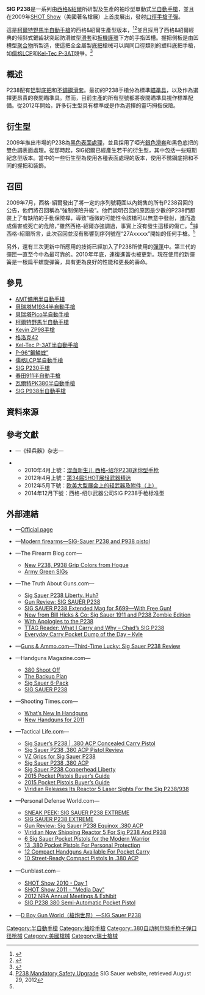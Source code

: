 {{noteTA
|G1=軍事
|G2=長度單位
|G3=Firearms
}}
{{Infobox Weapon
|name= {{Lang|en|SIG P238}}
|image= File:Sig-sauer-P238.jpg
|image_size= 300px
|caption= SIG P238
|origin= <div class="NavFrame collapsed" style="color: black; background-color: #FFFFFF; margin: 0 auto; padding: 0 10px; text-align: left;"><div class="NavHead" style="background-color: #FFFFFF; margin: 0 auto; padding: 0 10px; font-weight:normal;"></div><div class="NavContent" style="background-color: #FFFFFF; margin: 0 auto; padding: 0 10px;">
* {{flagcountry|United States}}
* {{flagcountry|Switzerland}}
</div>
</div>
|type= [[半自動手槍|半自動手槍]]
<!-- Type selection -->
|is_ranged= yes
|is_bladed= 
|is_explosive= 
|is_artillery= 
|is_vehicle= 
|is_missile= 
|is_UK= 
<!-- Service history -->
|service= 
|used_by= 參見[[#使用國|使用國]]
|wars= 
<!-- Production history -->
|designer= [[西格&紹爾|西格&紹爾]]
|design_date= 2009年
|manufacturer= 西格&紹爾
|unit_cost= <div class="NavFrame collapsed" style="color: black; background-color: #FFFFFF; margin: 0 auto; padding: 0 10px; text-align: left;"><div class="NavHead" style="background-color: #FFFFFF; margin: 0 auto; padding: 0 10px; font-weight:normal;">[[建議售價|MSRP]]：</div><div class="NavContent" style="background-color: #FFFFFF; margin: 0 auto; padding: 0 10px;">
* P238 Blackwood：[[美元|﹩]]738.00／766.00（連手動保險）<ref name="Blackwood">{{Cite web |url=http://www.sigsauer.com/CatalogProductDetails/p238-blackwood.aspx |title=P238 Blackwood |accessdate=2015-07-11 |archive-date=2015-08-12 |archive-url=https://web.archive.org/web/20150812073704/http://www.sigsauer.com/CatalogProductDetails/p238-blackwood.aspx |dead-url=no }}</ref>
* P238 Desert：﹩752.00／780.00（連手動保險）<ref name="Desert">{{Cite web |url=http://www.sigsauer.com/CatalogProductDetails/p238-desert.aspx |title=P238 Desert |accessdate=2015-07-11 |archive-date=2015-08-16 |archive-url=https://web.archive.org/web/20150816040218/http://www.sigsauer.com/CatalogProductDetails/p238-desert.aspx |dead-url=no }}</ref>
* P238 ESR：無說明<ref name="ESR">{{Cite web |url=http://www.sigsauer.com/CatalogProductDetails/p238-desert.aspx |title=P238 ESR |accessdate=2015-07-11 |archive-date=2015-08-16 |archive-url=https://web.archive.org/web/20150816040218/http://www.sigsauer.com/CatalogProductDetails/p238-desert.aspx |dead-url=no }}</ref>
* P238 Edge：﹩776.00<ref name="Edge">{{Cite web |url=http://www.sigsauer.com/CatalogProductDetails/p238-edge.aspx |title=P238 Edge |accessdate=2015-07-11 |archive-date=2015-08-12 |archive-url=https://web.archive.org/web/20150812075240/http://www.sigsauer.com/CatalogProductDetails/p238-edge.aspx |dead-url=no }}</ref>
* P238 Equinox：﹩752.00／780.00（連手動保險）<ref name="Equinox">{{Cite web |url=http://www.sigsauer.com/CatalogProductDetails/p238-equinox.aspx |title=P238 Equinox |accessdate=2015-07-11 |archive-date=2015-08-11 |archive-url=https://web.archive.org/web/20150811030901/http://www.sigsauer.com/CatalogProductDetails/p238-equinox.aspx |dead-url=no }}</ref>
* P238 Extreme：﹩752.00<ref name="Extreme">{{Cite web |url=http://www.sigsauer.com/CatalogProductDetails/p238-extreme.aspx |title=P238 Extreme |accessdate=2015-07-11 |archive-date=2015-08-11 |archive-url=https://web.archive.org/web/20150811030623/http://www.sigsauer.com/CatalogProductDetails/p238-extreme.aspx |dead-url=no }}</ref>
* P238 HD：﹩786.00<ref name="HD">{{Cite web |url=http://www.sigsauer.com/CatalogProductDetails/p238-hd.aspx |title=P238 HD |accessdate=2015-07-11 |archive-date=2015-08-11 |archive-url=https://web.archive.org/web/20150811030906/http://www.sigsauer.com/CatalogProductDetails/p238-hd.aspx |dead-url=no }}</ref>
* P238 HDW：﹩786.00<ref name="HDW">{{Cite web |url=http://www.sigsauer.com/CatalogProductDetails/p238-hdw.aspx |title=P238 HDW |accessdate=2015-07-11 |archive-date=2015-08-17 |archive-url=https://web.archive.org/web/20150817074833/http://www.sigsauer.com/CatalogProductDetails/p238-hdw.aspx |dead-url=no }}</ref>
* P238 Legion：﹩850.00<ref name="Legion">{{Cite web |url=https://www.sigsauer.com/store/p238-legion-micro-compact.html |title=P238 Legion |access-date=2019-01-20 |archive-url=https://web.archive.org/web/20190120201311/https://www.sigsauer.com/store/p238-legion-micro-compact.html |archive-date=2019-01-20 |dead-url=yes }}</ref>
* P238 Nitron：﹩679.00<ref name="Nitron">{{Cite web |url=http://www.sigsauer.com/CatalogProductDetails/p238-nitron.aspx |title=P238 Nitron |accessdate=2015-07-11 |archive-date=2015-08-10 |archive-url=https://web.archive.org/web/20150810154145/http://sigsauer.com/CatalogProductDetails/p238-nitron.aspx |dead-url=no }}</ref>
* P238 Pearl：﹩779.00<ref name="Pearl">{{Cite web |url=http://www.sigsauer.com/CatalogProductDetails/p238-pearl.aspx |title=P238 Pearl |accessdate=2015-07-11 |archive-date=2015-08-17 |archive-url=https://web.archive.org/web/20150817074712/http://www.sigsauer.com/CatalogProductDetails/p238-pearl.aspx |dead-url=no }}</ref>
* P238 Rosewood：﹩723.00／752.00（連手動保險）<ref name="Rosewood">{{Cite web |url=http://www.sigsauer.com/CatalogProductDetails/p238-rosewood.aspx |title=P238 Rosewood |accessdate=2015-07-11 |archive-date=2015-08-11 |archive-url=https://web.archive.org/web/20150811030911/http://www.sigsauer.com/CatalogProductDetails/p238-rosewood.aspx |dead-url=no }}</ref>
* P238 Rosewood Tribal：﹩766.00<ref name="Rosewood Tribal">{{Cite web |url=http://www.sigsauer.com/CatalogProductDetails/p238-nitron.aspx |title=P238 Rosewood Tribal |accessdate=2015-07-11 |archive-date=2015-08-10 |archive-url=https://web.archive.org/web/20150810154145/http://sigsauer.com/CatalogProductDetails/p238-nitron.aspx |dead-url=no }}</ref>
* P238 Rainbow：﹩752.00<ref name="Rainbow">{{Cite web |url=http://www.sigsauer.com/CatalogProductDetails/p238-rainbow.aspx |title=P238 Rainbow |access-date=2015-07-11 |archive-url=https://web.archive.org/web/20150811030634/http://www.sigsauer.com/CatalogProductDetails/p238-rainbow.aspx |archive-date=2015-08-11 |dead-url=yes }}</ref>
* P238 SAS：﹩766.00／795.00（連手動保險）<ref name="SAS">{{Cite web |url=http://www.sigsauer.com/CatalogProductDetails/p238-sas.aspx |title=P238 SAS |accessdate=2015-07-11 |archive-date=2015-08-12 |archive-url=https://web.archive.org/web/20150812074559/http://sigsauer.com/CatalogProductDetails/p238-sas.aspx |dead-url=no }}</ref>
* P238 Scorpion：﹩795.00<ref name="Scorpion">{{Cite web |url=http://www.sigsauer.com/CatalogProductDetails/p238-scorpion.aspx |title=P238 Scorpion |accessdate=2015-07-11 |archive-date=2015-08-16 |archive-url=https://web.archive.org/web/20150816040223/http://www.sigsauer.com/CatalogProductDetails/p238-scorpion.aspx |dead-url=no }}</ref>
* P238 Spartan：﹩833.00<ref name="Spartan">{{Cite web |url=http://www.sigsauer.com/CatalogProductDetails/p238-spartan.aspx |title=P238 Spartan |access-date=2015-07-11 |archive-url=https://web.archive.org/web/20150816034235/http://www.sigsauer.com/CatalogProductDetails/p238-spartan.aspx |archive-date=2015-08-16 |dead-url=yes }}</ref>
* P238 Spartan II
* P238 Tribal：﹩752.00<ref name="Tribal">{{Cite web |url=http://www.sigsauer.com/CatalogProductDetails/p238-rainbow.aspx |title=P238 Tribal |access-date=2015-07-11 |archive-url=https://web.archive.org/web/20150811030634/http://www.sigsauer.com/CatalogProductDetails/p238-rainbow.aspx |archive-date=2015-08-11 |dead-url=yes }}</ref>
</div>
</div>
|production_date= 2009年—
|number= 
|variants= 參見[[#衍生型|衍生型]]
<!-- General specifications -->
|spec_label= 
|weight= <div class="NavFrame collapsed" style="color: black; background-color: #FFFFFF; margin: 0 auto; padding: 0 10px; text-align: left;"><div class="NavHead" style="background-color: #FFFFFF; margin: 0 auto; padding: 0 10px; font-weight:normal;">連彈匣：</div><div class="NavContent" style="background-color: #FFFFFF; margin: 0 auto; padding: 0 10px;">
* P238 Blackwood：430.91[[克|克]]（15.2[[盎司|盎司]]，0.95[[磅|磅]]）<ref name="Blackwood"/>
* P238 Desert：430.91克（15.2盎司，0.95磅）<ref name="Desert"/>
* P238 ESR：430.91克（15.2盎司，0.95磅）<ref name="ESR"/>
* P238 Edge：569.83克（20.1盎司，1.26磅）<ref name="Edge"/>
* P238 Equinox：430.91克（15.2盎司，0.95磅）<ref name="Equinox"/>
* P238 Extreme：436.58克（15.4盎司，0.96磅）<ref name="Extreme"/>
* P238 HD：569.83克（20.1盎司，1.26磅）<ref name="HD"/>
* P238 HDW：569.83克（20.1盎司，1.26磅）<ref name="HDW"/>
* P238 Legion：430.91克（15.2盎司，0.95磅）<ref name="Legion"/>
* P238 Nitron：430.91克（15.2盎司，0.95磅）<ref name="Nitron"/>
* P238 Pearl：430.91克（15.2盎司，0.95磅）<ref name="Pearl"/>
* P238 Rosewood：430.91克（15.2盎司，0.95磅）<ref name="Rosewood"/>
* P238 Rosewood Tribal：430.91克（15.2盎司，0.95磅）<ref name="Rosewood Tribal"/>
* P238 Rainbow：430.91克（15.2盎司，0.95磅）<ref name="Rainbow"/>
* P238 SAS：430.91克（15.2盎司，0.95磅）<ref name="SAS"/>
* P238 Scorpion：430.91克（15.2盎司，0.95磅）<ref name="Scorpion"/>
* P238 Spartan：569.83克（20.1盎司，1.26磅）<ref name="Spartan"/>
* P238 Tribal：430.91克（15.2盎司，0.95磅）<ref name="Tribal"/>
</div>
</div>
|length= <div class="NavFrame collapsed" style="color: black; background-color: #FFFFFF; margin: 0 auto; padding: 0 10px; text-align: left;"><div class="NavHead" style="background-color: #FFFFFF; margin: 0 auto; padding: 0 10px; font-weight:normal;"></div><div class="NavContent" style="background-color: #FFFFFF; margin: 0 auto; padding: 0 10px;">
* P238 Blackwood：139.7[[毫米|毫米]]（5.5[[英寸|英吋]]）<ref name="Blackwood"/>
* P238 Desert：139.7毫米（5.5英吋）<ref name="Desert"/>
* P238 ESR：139.7毫米（5.5英吋）<ref name="ESR"/>
* P238 Edge：139.7毫米（5.5英吋）<ref name="Edge"/>
* P238 Equinox：139.7毫米（5.5英吋）<ref name="Equinox"/>
* P238 Extreme：139.7毫米（5.5英吋）<ref name="Extreme"/>
* P238 HD：139.7毫米（5.5英吋）<ref name="HD"/>
* P238 HDW：139.7毫米（5.5英吋）<ref name="HDW"/>
* P238 Legion：139.7毫米（5.5英吋）<ref name="Legion"/>
* P238 Nitron：139.7毫米（5.5英吋）<ref name="Nitron"/>
* P238 Pearl：139.7毫米（5.5英吋）<ref name="Pearl"/>
* P238 Rosewood：139.7毫米（5.5英吋）<ref name="Rosewood"/>
* P238 Rosewood Tribal：139.7毫米（5.5英吋）<ref name="Rosewood Tribal"/>
* P238 Rainbow：139.7毫米（5.5英吋）<ref name="Rainbow"/>
* P238 SAS：139.7毫米（5.5英吋）<ref name="SAS"/>
* P238 Scorpion：139.7毫米（5.5英吋）<ref name="Scorpion"/>
* P238 Spartan：139.7毫米（5.5英吋）<ref name="Spartan"/>
* P238 Tribal：139.7毫米（5.5英吋）<ref name="Tribal"/>
</div>
</div>
|part_length= <div class="NavFrame collapsed" style="color: black; background-color: #FFFFFF; margin: 0 auto; padding: 0 10px; text-align: left;"><div class="NavHead" style="background-color: #FFFFFF; margin: 0 auto; padding: 0 10px; font-weight:normal;"></div><div class="NavContent" style="background-color: #FFFFFF; margin: 0 auto; padding: 0 10px;">
* P238 Blackwood：68.58毫米（2.7英吋）<ref name="Blackwood"/>
* P238 Desert：68.58毫米（2.7英吋）<ref name="Desert"/>
* P238 ESR：68.58毫米（2.7英吋）<ref name="ESR"/>
* P238 Edge：68.58毫米（2.7英吋）<ref name="Edge"/>
* P238 Equinox：68.58毫米（2.7英吋）<ref name="Equinox"/>
* P238 Extreme：68.58毫米（2.7英吋）<ref name="Extreme"/>
* P238 HD：68.58毫米（2.7英吋）<ref name="HD"/>
* P238 HDW：68.58毫米（2.7英吋）<ref name="HDW"/>
* P238 Legion：68.58毫米（2.7英吋）<ref name="Legion"/>
* P238 Nitron：68.58毫米（2.7英吋）<ref name="Nitron"/>
* P238 Pearl：68.58毫米（2.7英吋）<ref name="Pearl"/>
* P238 Rosewood：68.58毫米（2.7英吋）<ref name="Rosewood"/>
* P238 Rosewood Tribal：68.58毫米（2.7英吋）<ref name="Rosewood Tribal"/>
* P238 Rainbow：68.58毫米（2.7英吋）<ref name="Rainbow"/>
* P238 SAS：68.58毫米（2.7英吋）<ref name="SAS"/>
* P238 Scorpion：68.58毫米（2.7英吋）<ref name="Scorpion"/>
* P238 Spartan：68.58毫米（2.7英吋）<ref name="Spartan"/>
* P238 Tribal：68.58毫米（2.7英吋）<ref name="Tribal"/>
</div>
</div>
|width= <div class="NavFrame collapsed" style="color: black; background-color: #FFFFFF; margin: 0 auto; padding: 0 10px; text-align: left;"><div class="NavHead" style="background-color: #FFFFFF; margin: 0 auto; padding: 0 10px; font-weight:normal;"></div><div class="NavContent" style="background-color: #FFFFFF; margin: 0 auto; padding: 0 10px;">
* P238 Blackwood：27.94毫米（1.1英吋）<ref name="Blackwood"/>
* P238 Desert：27.94毫米（1.1英吋）<ref name="Desert"/>
* P238 ESR：27.94毫米（1.1英吋）<ref name="ESR"/>
* P238 Edge：27.94毫米（1.1英吋）<ref name="Edge"/>
* P238 Equinox：27.94毫米（1.1英吋）<ref name="Equinox"/>
* P238 Extreme：27.94毫米（1.1英吋）<ref name="Extreme"/>
* P238 HD：27.94毫米（1.1英吋）<ref name="HD"/>
* P238 HDW：27.94毫米（1.1英吋）<ref name="HDW"/>
* P238 Legion：27.94毫米（1.1英吋）<ref name="Legion"/>
* P238 Nitron：27.94毫米（1.1英吋）<ref name="Nitron"/>
* P238 Pearl：27.94毫米（1.1英吋）<ref name="Pearl"/>
* P238 Rosewood：27.94毫米（1.1英吋）<ref name="Rosewood"/>
* P238 Rosewood Tribal：27.94毫米（1.1英吋）<ref name="Rosewood Tribal"/>
* P238 Rainbow：27.94毫米（1.1英吋）<ref name="Rainbow"/>
* P238 SAS：27.94毫米（1.1英吋）<ref name="SAS"/>
* P238 Scorpion：27.94毫米（1.1英吋）<ref name="Scorpion"/>
* P238 Spartan：27.94毫米（1.1英吋）<ref name="Spartan"/>
* P238 Tribal：27.94毫米（1.1英吋）<ref name="Tribal"/>
</div>
</div>
|height= <div class="NavFrame collapsed" style="color: black; background-color: #FFFFFF; margin: 0 auto; padding: 0 10px; text-align: left;"><div class="NavHead" style="background-color: #FFFFFF; margin: 0 auto; padding: 0 10px; font-weight:normal;"></div><div class="NavContent" style="background-color: #FFFFFF; margin: 0 auto; padding: 0 10px;">
* P238 Blackwood：99.06毫米（3.9英吋）<ref name="Blackwood"/>
* P238 Desert：99.06毫米（3.9英吋）<ref name="Desert"/>
* P238 ESR：99.06毫米（3.9英吋）<ref name="ESR"/>
* P238 Edge：99.06毫米（3.9英吋）<ref name="Edge"/>
* P238 Equinox：99.06毫米（3.9英吋）<ref name="Equinox"/>
* P238 Extreme：113.28毫米（4.46英吋）<ref name="Extreme"/>
* P238 HD：99.06毫米（3.9英吋）<ref name="HD"/>
* P238 HDW：99.06毫米（3.9英吋）<ref name="HDW"/>
* P238 Legion：109.22毫米（4.3英吋）<ref name="Legion"/>
* P238 Nitron：99.06毫米（3.9英吋）<ref name="Nitron"/>
* P238 Pearl：99.06毫米（3.9英吋）<ref name="Pearl"/>
* P238 Rosewood：99.06（3.9英吋）<ref name="Rosewood"/>
* P238 Rosewood Tribal：99.06毫米（3.9英吋）<ref name="Rosewood Tribal"/>
* P238 Rainbow：99.06毫米（3.9英吋）<ref name="Rainbow"/>
* P238 SAS：99.06毫米（3.9英吋）<ref name="SAS"/>
* P238 Scorpion：99.06毫米（3.9英吋）<ref name="Scorpion"/>
* P238 Spartan：99.06毫米（3.9英吋）<ref name="Spartan"/>
* P238 Tribal：99.06毫米（3.9英吋）<ref name="Tribal"/>
</div>
</div>
|diameter= 
|crew= 
<!-- Ranged weapon specifications --> 
|cartridge= {{Link-en|.380 ACP|.380 ACP}}
|caliber= 9毫米（.38英吋）
|barrels= 1根，[[碳鋼|碳鋼]]製，[[膛線|線膛]]，無[[槍口|槍口]]裝置
|action= <div class="NavFrame collapsed" style="color: black; background-color: #FFFFFF; margin: 0 auto; padding: 0 10px; text-align: left;"><div class="NavHead" style="background-color: #FFFFFF; margin: 0 auto; padding: 0 10px; font-weight:normal;"></div><div class="NavContent" style="background-color: #FFFFFF; margin: 0 auto; padding: 0 10px;">
* [[後座作用|槍管短行程後座作用]]
* [[扳机#单动式|純單動操作扳機]]（SAO）
</div>
</div>
|mode= {{Link-en|半自動槍械|Semi-automatic firearm|半自動}}
|rate= 
|velocity= 
|energy= 
|range= 
|max_range= 
|feed= 6、7（延長）發可拆卸式單排[[彈匣|彈匣]]
|sights= [[機械瞄具|機械瞄具]]：SIGLITE夜間三點白色／[[氚|氚]]光或超鈾-格洛（Tru-Glo）光纖缺口式[[照門|照門]]及片狀[[照準器|準星]]（三點式準星）<br />[[瞄準基線|瞄準基線]]：96.52毫米（3.8英吋）
<!-- 火炮規格 -->
|breech= 
|recoil= 
|carriage= 
|elevation= 
|traverse= 
<!-- 刃器規格 --> 
|blade_type= 
|hilt_type= 
|sheath_type= 
|head_type= 
|haft_type= 
<!-- 爆炸物內填炸藥規格 --> 
|filling= 
|filling_weight= 
|detonation= 
|yield= 
<!-- 車輛/飛彈規格 -->
|armour= 
|primary_armament= 
|secondary_arament= 
|engine= 
|engine_power= 
|transmission= 
|payload_capacity= 
|fuel_capacity= 
|pw_ratio= 
|suspension= 
|clearance= 
|vehicle_range= 
|speed= 
|guidance= 
|steering= 
<!-- Missiles only -->
|wingspan= 
|propellant= 
|ceiling= 
|altitude= 
|depth= 
|boost= 
|accuracy= 
|launch_platform= 
|transport= 
}}

'''SIG P238'''是一系列由[[西格&紹爾|西格&紹爾]]所研製及生產的袖珍型單動式[[半自動手槍|半自動手槍]]，並且在2009年[[SHOT_Show|SHOT Show]]（美國著名槍展）上首度展出，發射{{Link-en|.380 ACP|.380 ACP}}[[口徑|口徑]][[手槍|手槍]][[子彈|子彈]]。

這是[[柯爾特野馬半自動手槍|柯爾特野馬半自動手槍]]的西格&紹爾生產型版本，<ref>{{Cite web |url=http://www.gunsandammo.com/reviews/third-time-lucky-sig-sauer-p238-review/ |title=Third-Time Lucky: Sig Sauer P238 Review |access-date=2015-07-11 |archive-url=https://web.archive.org/web/20150905175652/http://www.gunsandammo.com/reviews/third-time-lucky-sig-sauer-p238-review/ |archive-date=2015-09-05 |dead-url=yes }}</ref><ref>{{cite web|last1=Buffaloe|first1=Ed|title=The SIG Sauer P238 and the Colt Mustang Side by Side|url=http://unblinkingeye.com/Guns/SIGP238/sigp238.html|website=[http://unblinkingeye.com/Links/AboutSite/aboutsite.html Unblinking Eye]|accessdate=28 February 2015|location=[[德克萨斯州|德克萨斯州]]|archive-date=2015-06-23|archive-url=https://web.archive.org/web/20150623120456/http://unblinkingeye.com/Guns/SIGP238/sigp238.html|dead-url=no}}</ref>並且採用了西格&紹爾經典的倾斜式鋸齒狀突起防滑紋型[[手枪套筒|滑套]]和[[扳機護環|扳機護環]]下方的手指凹槽。握把側板是由凹槽型[[聚合物|聚合物]]所製造，使這把全金屬製[[机匣|底把]]槍械可以與同口徑類別的塑料底把手槍，如[[儒格LCP半自動手槍|儒格LCP]]和[[Kel-Tec_P-3AT半自動手槍|Kel-Tec P-3AT]]競爭。<ref>{{Cite web |url=http://www.sigsauer.com/Products/ShowCatalogProduct.aspx?categoryid=67 |title=SIG Sauer product page |accessdate=2015-07-11 |archive-date=2010-08-21 |archive-url=https://web.archive.org/web/20100821092404/http://www.sigsauer.com/products/ShowCatalogProduct.aspx?categoryid=67 |dead-url=no }}</ref>

== 概述 ==
P238配有[[铝|铝]]製[[机匣|底把]]和[[不鏽鋼|不鏽鋼]][[手槍套筒|滑套]]。最初的P238手槍分為標準[[瞄準具|瞄準具]]，以及作為選擇更昂貴的夜間瞄準具。然而，目前生產的所有型號都將夜間瞄準具視作標準配備。從2012年開始，許多衍生型具有標準或是作為選擇的靈巧拇指保險。

== 衍生型 ==
2009年推出市場的P238為{{Link-en|塗料光澤|Paint sheen|啞光}}[[黑色|黑色]][[表面處理|表面處理]]，並且採用了啞光[[銀色|銀色]][[手槍套筒|滑套]]和黑色底把的雙色調表面處理。從那時起，SIG紹爾已經產生若干的衍生型，其中包括一些短期紀念型版本。當中的一些衍生型為使用各種表面處理的版本，使用不銹鋼底把和不同的握把和裝飾。

== 召回 ==
2009年7月，西格-紹爾發出了將一定的序列號範圍以內銷售的所有P238召回的公告，他們將召回稱為“強制保險升級”。他們說明召回的原因是少數的P238們都裝上了有缺陷的手動保險桿，導致“極微的可能性令該槍可以無意中發射，進而造成傷害或死亡的危險，”雖然西格-紹爾亦強調過，事實上沒有發生這樣的傷亡。<ref name="P238 Mandatory Safety Upgrade">[http://www.sigsauer.com/customerservice/p238upgrade.aspx P238 Mandatory Safety Upgrade] {{Wayback|url=http://www.sigsauer.com/customerservice/p238upgrade.aspx |date=20130116022813 }} SIG Sauer website, retrieved August 29, 2012</ref>據西格-紹爾所言，此次召回並沒有影響到序列號在“27Axxxxx”開始的任何手槍。<ref name="P238 Mandatory Safety Upgrade"/>

另外，還有三次更新中所應用的技術已經加入了P238所使用的[[彈匣|彈匣]]中。第三代的彈匣一直至今中為最可靠的。2010年年底，連復進簧也被更新。現在使用的新彈簧是一根扁平螺旋彈簧，具有更為良好的性能和更長的壽命。

== 參見 ==
{{refbegin|2}}
* [[AMT備用半自動手槍|AMT備用半自動手槍]]
* [[貝瑞塔M1934半自動手槍|貝瑞塔M1934半自動手槍]]
* [[貝瑞塔Pico半自動手槍|貝瑞塔Pico半自動手槍]]
* [[柯爾特野馬半自動手槍|柯爾特野馬半自動手槍]]
* [[Kevin_ZP98手槍|Kevin ZP98手槍]]
* [[格洛克42|格洛克42]]
* [[Kel-Tec_P-3AT半自動手槍|Kel-Tec P-3AT半自動手槍]]
* [[P-96鋸鱗蝰手槍|P-96“鋸鱗蝰”]]
* [[儒格LCP半自動手槍|儒格LCP半自動手槍]]
* [[SIG_P230手槍|SIG P230手槍]]
* [[春田911半自動手槍|春田911半自動手槍]]
* [[瓦爾特PK380半自動手槍|瓦爾特PK380半自動手槍]]
* [[SIG_P938半自動手槍|SIG P938半自動手槍]]
{{refend}}

== 資料來源 ==
<div class="references-small">
{{refbegin|2}}
<references />
{{refend}}
</div>

== 參考文獻 ==
* {{zh-hans icon}}—《轻兵器》杂志—
{{refbegin|2}}
** 2010年4月上號：[http://gdwap.dooland.com/article.php?id=28083 混血新生儿 西格-绍尔P238迷你型手枪]{{dead link|date=2017年11月 |bot=InternetArchiveBot |fix-attempted=yes }}
** 2012年4月上號：[https://web.archive.org/web/20150626151832/http://www.xzbu.com/8/view-1600007.htm 第34届SHOT展轻武器精选]
** 2012年5月下號：[https://web.archive.org/web/20141211012916/http://gdwap.dooland.com/article.php?id=276336 欧美大型展会上的轻武器及附件（上）]
** 2014年12月下號：西格-绍尔武器公司SIG P238手枪标准型
{{refend}}
== 外部連結 ==
{{Commons and category|SIG-Sauer P238|SIG P238手槍|SIG-Sauer P238}}
{{refbegin|2}}
* {{en icon}}—[https://web.archive.org/web/20071112135728/http://www.sigsauer.com/Products/ShowCatalogProduct.aspx?categoryid=7 Official page]
* {{en icon}}—[http://world.guns.ru/handguns/hg/switch/p23-e.html Modern firearms—SIG-Sauer P238 and P938 pistol]{{Wayback|url=http://world.guns.ru/handguns/hg/switch/p23-e.html |date=20150907224845 }}
* {{en icon}}—The Firearm Blog.com—
** [http://www.thefirearmblog.com/blog/2016/01/07/new-p238-p938-grip-colors-from-hogue/ New P238, P938 Grip Colors from Hogue]{{Wayback|url=http://www.thefirearmblog.com/blog/2016/01/07/new-p238-p938-grip-colors-from-hogue/ |date=20160108042942 }}
** [http://www.thefirearmblog.com/blog/2016/05/18/army-green-sigs/ Army Green SIGs]{{Wayback|url=http://www.thefirearmblog.com/blog/2016/05/18/army-green-sigs/ |date=20160520230624 }}
* {{en icon}}—The Truth About Guns.com—
** [http://www.thetruthaboutguns.com/2010/08/robert-farago/sig-sauer-p238-liberty-huh/ Sig Sauer P238 Liberty. Huh?]{{Wayback|url=http://www.thetruthaboutguns.com/2010/08/robert-farago/sig-sauer-p238-liberty-huh/ |date=20151024033802 }}
** [http://www.thetruthaboutguns.com/2010/10/robert-farago/gun-review-sig-sauer-p238/ Gun Review: SIG SAUER P238]{{Wayback|url=http://www.thetruthaboutguns.com/2010/10/robert-farago/gun-review-sig-sauer-p238/ |date=20150812104008 }}
** [http://www.thetruthaboutguns.com/2010/12/robert-farago/sig-sauer-p238-extended-mag-for-699-with-free-gun/ SIG SAUER P238 Extended Mag for $699—With Free Gun!]{{Wayback|url=http://www.thetruthaboutguns.com/2010/12/robert-farago/sig-sauer-p238-extended-mag-for-699-with-free-gun/ |date=20150610004059 }}
** [http://www.thetruthaboutguns.com/2012/09/robert-farago/new-from-bill-hicks-co-sig-sauer-1911-and-p238-zombie-edition/ New from Bill Hicks & Co: Sig Sauer 1911 and P238 Zombie Edition]{{Wayback|url=http://www.thetruthaboutguns.com/2012/09/robert-farago/new-from-bill-hicks-co-sig-sauer-1911-and-p238-zombie-edition/ |date=20160118011422 }}
** [http://www.thetruthaboutguns.com/2014/07/foghorn/apologies-p238/ With Apologies to the P238]{{Wayback|url=http://www.thetruthaboutguns.com/2014/07/foghorn/apologies-p238/ |date=20150826065312 }}
** [http://www.thetruthaboutguns.com/2015/12/daniel-zimmerman/ttag-reader-what-i-carry-and-why-2/ TTAG Reader: What I Carry and Why – Chad’s SIG P238]{{Wayback|url=http://www.thetruthaboutguns.com/2015/12/daniel-zimmerman/ttag-reader-what-i-carry-and-why-2/ |date=20151218003200 }}
** [http://www.thetruthaboutguns.com/2016/05/daniel-zimmerman/everyday-carry-pocket-dump-day-kyle-2/ Everyday Carry Pocket Dump of the Day – Kyle]{{Wayback|url=http://www.thetruthaboutguns.com/2016/05/daniel-zimmerman/everyday-carry-pocket-dump-day-kyle-2/ |date=20160531053241 }}
* {{en icon}}—[https://web.archive.org/web/20150905175652/http://www.gunsandammo.com/reviews/third-time-lucky-sig-sauer-p238-review/ Guns & Ammo.com—Third-Time Lucky: Sig Sauer P238 Review]
* {{en icon}}—Handguns Magazine.com—
** [http://www.handgunsmag.com/reviews/featured_handguns_hg_380shootoff_201005/ 380 Shoot Off]{{Wayback|url=http://www.handgunsmag.com/reviews/featured_handguns_hg_380shootoff_201005/ |date=20151108095450 }}
** [http://www.handgunsmag.com/tactics-training/tactics_training_hg_backupplan_201005/ The Backup Plan]{{Wayback|url=http://www.handgunsmag.com/tactics-training/tactics_training_hg_backupplan_201005/ |date=20151125071722 }}
** [http://www.handgunsmag.com/reviews/sig-sauer-6-pack/ Sig Sauer 6-Pack]{{Wayback|url=http://www.handgunsmag.com/reviews/sig-sauer-6-pack/ |date=20151125041434 }}
** [https://web.archive.org/web/20151125072838/http://www.handgunsmag.com/reviews/featured_handguns_hg_sig_sauer_p238_012009wo/ SIG SAUER P238]
* {{en icon}}—Shooting Times.com—
** [http://www.shootingtimes.com/handguns/handgun_reviews_st_gunguide_110609/ What’s New In Handguns]{{Wayback|url=http://www.shootingtimes.com/handguns/handgun_reviews_st_gunguide_110609/ |date=20151125051218 }}
** [http://www.shootingtimes.com/handguns/handgun_reviews_new_handguns_for_2011_041211/ New Handguns for 2011]{{Wayback|url=http://www.shootingtimes.com/handguns/handgun_reviews_new_handguns_for_2011_041211/ |date=20151125060148 }}
* {{en icon}}—Tactical Life.com—
** [http://www.tactical-life.com/firearms/sig-sauers-p238/ Sig Sauer’s P238 | .380 ACP Concealed Carry Pistol]{{Wayback|url=http://www.tactical-life.com/firearms/sig-sauers-p238/ |date=20150711234837 }}
** [http://www.tactical-life.com/combat-handguns/sig-sauer-p238-380acp/ Sig Sauer P238 .380 ACP Pistol Review]{{Wayback|url=http://www.tactical-life.com/combat-handguns/sig-sauer-p238-380acp/ |date=20150713030505 }}
** [http://www.tactical-life.com/firearms/vz-grips-for-sig-sauer-p238/ VZ Grips for Sig Sauer P238]{{Wayback|url=http://www.tactical-life.com/firearms/vz-grips-for-sig-sauer-p238/ |date=20150708041644 }}
** [http://www.tactical-life.com/combat-handguns/sig-sauer-p238-380-acp/ Sig Sauer P238 .380 ACP]{{Wayback|url=http://www.tactical-life.com/combat-handguns/sig-sauer-p238-380-acp/ |date=20150713030449 }}
** [http://www.tactical-life.com/firearms/sig-sauer-p238-copperhead-liberty/ Sig Sauer P238 Copperhead Liberty]{{Wayback|url=http://www.tactical-life.com/firearms/sig-sauer-p238-copperhead-liberty/ |date=20150713030509 }}
** [http://www.tactical-life.com/firearms/2015-pocket-pistols-buyers-guide/#bg-1-desert-eagle-de1911u-l 2015 Pocket Pistols Buyer’s Guide]{{Wayback|url=http://www.tactical-life.com/firearms/2015-pocket-pistols-buyers-guide/#bg-1-desert-eagle-de1911u-l |date=20150709121816 }}
** [http://www.tactical-life.com/firearms/2015-pocket-pistols-buyers-guide/8/#sccy-cpx2 2015 Pocket Pistols Buyer’s Guide]{{Wayback|url=http://www.tactical-life.com/firearms/2015-pocket-pistols-buyers-guide/8/#sccy-cpx2 |date=20150703121350 }}
** [http://www.tactical-life.com/gear/viridian-reactor-5-sig-p238938/ Viridian Releases Its Reactor 5 Laser Sights For the Sig P238/938]{{Wayback|url=http://www.tactical-life.com/gear/viridian-reactor-5-sig-p238938/ |date=20150802051339 }}
* {{en icon}}—Personal Defense World.com—
** [http://www.personaldefenseworld.com/2013/09/sneak-peek-sig-sauer-p238-extreme/#sigsauerp238 SNEAK PEEK: SIG SAUER P238 EXTREME]{{Wayback|url=http://www.personaldefenseworld.com/2013/09/sneak-peek-sig-sauer-p238-extreme/#sigsauerp238 |date=20151017002709 }}
** [http://www.personaldefenseworld.com/2013/09/combat-test-sig-sauer-p238-extreme/#sigsauerp238-10 SIG SAUER P238 EXTREME]{{Wayback|url=http://www.personaldefenseworld.com/2013/09/combat-test-sig-sauer-p238-extreme/#sigsauerp238-10 |date=20150720114005 }}
** [http://www.personaldefenseworld.com/2014/10/gun-review-sig-sauer-p238-equinox-380-acp/#9-2 Gun Review: Sig Sauer P238 Equinox .380 ACP]{{Wayback|url=http://www.personaldefenseworld.com/2014/10/gun-review-sig-sauer-p238-equinox-380-acp/#9-2 |date=20151113014747 }}
** [http://www.personaldefenseworld.com/2015/03/viridian-now-shipping-reactor-5-for-sig-p238-and-p938/ Viridian Now Shipping Reactor 5 For Sig P238 And P938]{{Wayback|url=http://www.personaldefenseworld.com/2015/03/viridian-now-shipping-reactor-5-for-sig-p238-and-p938/ |date=20150723062235 }}
** [http://www.personaldefenseworld.com/2015/10/6-sig-sauer-pocket-pistols-for-the-modern-warrior/#sig-p238-spartan-lead 6 Sig Sauer Pocket Pistols for the Modern Warrior]{{Wayback|url=http://www.personaldefenseworld.com/2015/10/6-sig-sauer-pocket-pistols-for-the-modern-warrior/#sig-p238-spartan-lead |date=20151029210454 }}
** [http://www.personaldefenseworld.com/2015/10/13-380-pocket-pistols-for-personal-protection/#pocket-9-sig-sauer-p238 13 .380 Pocket Pistols For Personal Protection]{{Wayback|url=http://www.personaldefenseworld.com/2015/10/13-380-pocket-pistols-for-personal-protection/#pocket-9-sig-sauer-p238 |date=20151031182341 }}
** [http://www.personaldefenseworld.com/2016/04/83589/#pocket-new-1-sig 12 Compact Handguns Available For Pocket Carry]{{Wayback|url=http://www.personaldefenseworld.com/2016/04/83589/#pocket-new-1-sig |date=20160415151703 }}
** [http://www.personaldefenseworld.com/2016/04/10-street-ready-compact-pistols-in-380-acp/#380-8-sig-sauer-p238-extreme 10 Street-Ready Compact Pistols In .380 ACP]{{Wayback|url=http://www.personaldefenseworld.com/2016/04/10-street-ready-compact-pistols-in-380-acp/#380-8-sig-sauer-p238-extreme |date=20160421183325 }}
* {{en icon}}—Gunblast.com－
** [http://www.gunblast.com/SHOT_2010_1.htm SHOT Show 2010 - Day 1]{{Wayback|url=http://www.gunblast.com/SHOT_2010_1.htm |date=20150503231918 }}
** [http://www.gunblast.com/SHOT_2011_0.htm SHOT Show 2011 - "Media Day"]{{Wayback|url=http://www.gunblast.com/SHOT_2011_0.htm |date=20150711115640 }}
** [http://www.gunblast.com/NRA2012.htm 2012 NRA Annual Meetings & Exhibit]{{Wayback|url=http://www.gunblast.com/NRA2012.htm |date=20150919161733 }}
** [http://www.gunblast.com/SIG-P238.htm SIG P238 380 Semi-Automatic Pocket Pistol]{{Wayback|url=http://www.gunblast.com/SIG-P238.htm |date=20150728190204 }}
* {{zh-hans icon}}—[http://pewpewpew.work/sigsauer/p238/p238.htm D Boy Gun World（槍炮世界）—SIG Sauer P238]{{Wayback|url=http://pewpewpew.work/sigsauer/p238/p238.htm |date=20200206073945 }}
{{refend}}

{{SIG semi-automatic pistols}}

[[Category:半自動手槍|Category:半自動手槍]]
[[Category:袖珍手槍|Category:袖珍手槍]]
[[Category:.380自动柯尔特手枪子弹口径枪械|Category:.380自动柯尔特手枪子弹口径枪械]]
[[Category:美國槍械|Category:美國槍械]]
[[Category:瑞士槍械|Category:瑞士槍械]]